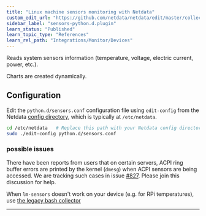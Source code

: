 ```yaml
---
title: "Linux machine sensors monitoring with Netdata"
custom_edit_url: "https://github.com/netdata/netdata/edit/master/collectors/python.d.plugin/sensors/README.md"
sidebar_label: "sensors-python.d.plugin"
learn_status: "Published"
learn_topic_type: "References"
learn_rel_path: "Integrations/Monitor/Devices"
---
```



Reads system sensors information (temperature, voltage, electric current, power, etc.).

Charts are created dynamically.

## Configuration

Edit the `python.d/sensors.conf` configuration file using `edit-config` from the Netdata [config
directory](/docs/nightly/configuration), which is typically at `/etc/netdata`.

```bash
cd /etc/netdata   # Replace this path with your Netdata config directory, if different
sudo ./edit-config python.d/sensors.conf
```

### possible issues

There have been reports from users that on certain servers, ACPI ring buffer errors are printed by the kernel (`dmesg`) when ACPI sensors are being accessed.
We are tracking such cases in issue [#827](https://github.com/netdata/netdata/issues/827).
Please join this discussion for help.

When `lm-sensors` doesn't work on your device (e.g. for RPi temperatures), use [the legacy bash collector](/docs/nightly/integrations/monitor/devices/lm-sensors)

---


